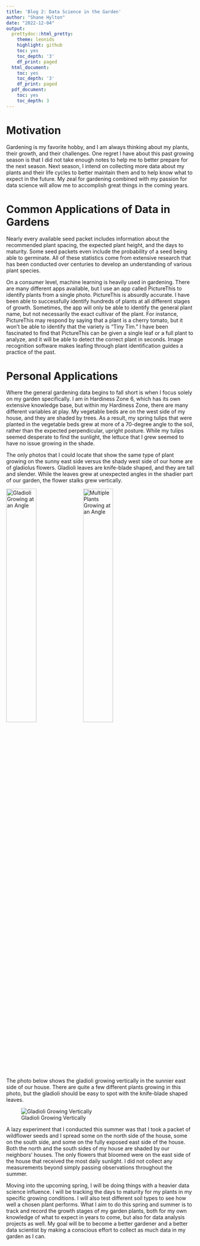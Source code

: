 ```yaml
---
title: 'Blog 2: Data Science in the Garden'
author: "Shane Hylton"
date: "2022-12-04"
output:
  prettydoc::html_pretty:
    theme: leonids
    highlight: github
    toc: yes
    toc_depth: '3'
    df_print: paged
  html_document:
    toc: yes
    toc_depth: '3'
    df_print: paged
  pdf_document:
    toc: yes
    toc_depth: 3
---
```


# Motivation

Gardening is my favorite hobby, and I am always thinking about my plants, their growth, and their challenges. One regret I have about this past growing season is that I did not take enough notes to help me to better prepare for the next season. Next season, I intend on collecting more data about my plants and their life cycles to better maintain them and to help know what to expect in the future. My zeal for gardening combined with my passion for data science will allow me to accomplish great things in the coming years. 

# Common Applications of Data in Gardens

Nearly every available seed packet includes information about the recommended plant spacing, the expected plant height, and the days to maturity. Some seed packets even include the probability of a seed being able to germinate. All of these statistics come from extensive research that has been conducted over centuries to develop an understanding of various plant species. 

On a consumer level, machine learning is heavily used in gardening. There are many different apps available, but I use an app called PictureThis to identify plants from a single photo. PictureThis is absurdly accurate. I have been able to successfully identify hundreds of plants at all different stages of growth. Sometimes, the app will only be able to identify the general plant name, but not necessarily the exact cultivar of the plant. For instance, PictureThis may respond by saying that a plant is a cherry tomato, but it won't be able to identify that the variety is "Tiny Tim." I have been fascinated to find that PictureThis can be given a single leaf or a full plant to analyze, and it will be able to detect the correct plant in seconds. Image recognition software makes leafing through plant identification guides a practice of the past. 

# Personal Applications

Where the general gardening data begins to fall short is when I focus solely on my garden specifically. I am in Hardiness Zone 6, which has its own extensive knowledge base, but within my Hardiness Zone, there are many different variables at play. My vegetable beds are on the west side of my house, and they are shaded by trees. As a result, my spring tulips that were planted in the vegetable beds grew at more of a 70-degree angle to the soil, rather than the expected perpendicular, upright posture. While my tulips seemed desperate to find the sunlight, the lettuce that I grew seemed to have no issue growing in the shade. 

The only photos that I could locate that show the same type of plant growing on the sunny east side versus the shady west side of our home are of gladiolus flowers. Gladioli leaves are knife-blade shaped, and they are tall and slender. While the leaves grew at unexpected angles in the shadier part of our garden, the flower stalks grew vertically. 

![Gladioli Growing at an Angle](rear_glad_closeup.jpg){width=40%} ![Multiple Plants Growing at an Angle](rear_glad_early.jpg){width=40%}

The photo below shows the gladioli growing vertically in the sunnier east side of our house. There are quite a few different plants growing in this photo, but the gladioli should be easy to spot with the knife-blade shaped leaves.

![Gladioli Growing Vertically](front_upright_glad.jpg)

A lazy experiment that I conducted this summer was that I took a packet of wildflower seeds and I spread some on the north side of the house, some on the south side, and some on the fully exposed east side of the house. Both the north and the south sides of my house are shaded by our neighbors' houses. The only flowers that bloomed were on the east side of the house that received the most daily sunlight. I did not collect any measurements beyond simply passing observations throughout the summer. 

Moving into the upcoming spring, I will be doing things with a heavier data science influence. I will be tracking the days to maturity for my plants in my specific growing conditions. I will also test different soil types to see how well a chosen plant performs. What I aim to do this spring and summer is to track and record the growth stages of my garden plants, both for my own knowledge of what to expect in years to come, but also for data analysis projects as well. My goal will be to become a better gardener and a better data scientist by making a conscious effort to collect as much data in my garden as I can. 
